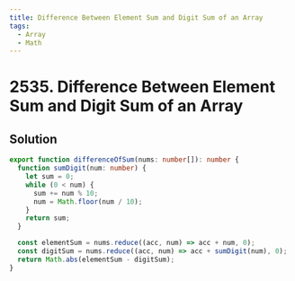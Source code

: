 ```yaml
---
title: Difference Between Element Sum and Digit Sum of an Array
tags:
  - Array
  - Math
---
```


# 2535. Difference Between Element Sum and Digit Sum of an Array

<Badges>
  <LevelBadge level="easy" />
  <TopicBadge name="Array" slug="array" />
  <TopicBadge name="Math" slug="math" />
</Badges>

## Solution

```typescript filename="solution.ts" copy
export function differenceOfSum(nums: number[]): number {
  function sumDigit(num: number) {
    let sum = 0;
    while (0 < num) {
      sum += num % 10;
      num = Math.floor(num / 10);
    }
    return sum;
  }

  const elementSum = nums.reduce((acc, num) => acc + num, 0);
  const digitSum = nums.reduce((acc, num) => acc + sumDigit(num), 0);
  return Math.abs(elementSum - digitSum);
}
```

<ProblemLink
  codingSite="leetcode"
  href="https://leetcode.com/problems/difference-between-element-sum-and-digit-sum-of-an-array"
  title="Difference Between Element Sum and Digit Sum of an Array"
/>
